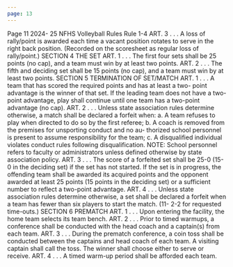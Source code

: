 ```yaml
---
page: 13
---
```


Page 11 2024- 25 NFHS Volleyball Rules Rule 1-4 ART. 3 . . . A loss of rally/point is awarded each time a vacant position rotates to serve in the right back position. (Recorded on the scoresheet as regular loss of rally/point.) SECTION 4 THE SET ART. 1 . . . The first four sets shall be 25 points (no cap), and a team must win by at least two points. ART. 2 . . . The fifth and deciding set shall be 15 points (no cap), and a team must win by at least two points. SECTION 5 TERMINATION OF SET/MATCH ART. 1 . . . A team that has scored the required points and has at least a two- point advantage is the winner of that set. If the leading team does not have a two-point advantage, play shall continue until one team has a two-point advantage (no cap). ART. 2 . . . Unless state association rules determine otherwise, a match shall be declared a forfeit when: a. A team refuses to play when directed to do so by the first referee; b. A coach is removed from the premises for unsporting conduct and no au- thorized school personnel is present to assume responsibility for the team; c. A disqualified individual violates conduct rules following disqualification. NOTE: School personnel refers to faculty or administrators unless defined otherwise by state association policy. ART. 3 . . . The score of a forfeited set shall be 25-0 (15-0 in the deciding set) if the set has not started. If the set is in progress, the offending team shall be awarded its acquired points and the opponent awarded at least 25 points (15 points in the deciding set) or a sufficient number to reflect a two-point advantage. ART. 4 . . . Unless state association rules determine otherwise, a set shall be declared a forfeit when a team has fewer than six players to start the match. (11- 2-2 for requested time-outs.) SECTION 6 PREMATCH ART. 1 . . . Upon entering the facility, the home team selects its team bench. ART. 2 . . . Prior to timed warmups, a conference shall be conducted with the head coach and a captain(s) from each team. ART. 3 . . . During the prematch conference, a coin toss shall be conducted between the captains and head coach of each team. A visiting captain shall call the toss. The winner shall choose either to serve or receive. ART. 4 . . . A timed warm-up period shall be afforded each team.
